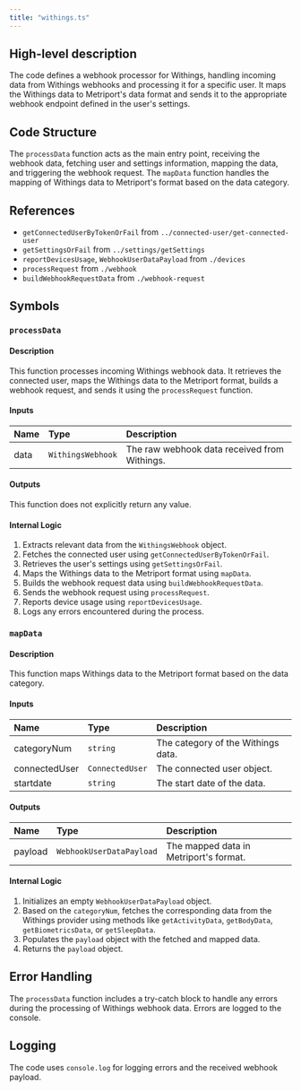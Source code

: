 ```yaml
---
title: "withings.ts"
---
```


## High-level description
The code defines a webhook processor for Withings, handling incoming data from Withings webhooks and processing it for a specific user. It maps the Withings data to Metriport's data format and sends it to the appropriate webhook endpoint defined in the user's settings.

## Code Structure
The `processData` function acts as the main entry point, receiving the webhook data, fetching user and settings information, mapping the data, and triggering the webhook request. The `mapData` function handles the mapping of Withings data to Metriport's format based on the data category.

## References
- `getConnectedUserByTokenOrFail` from `../connected-user/get-connected-user`
- `getSettingsOrFail` from `../settings/getSettings`
- `reportDevicesUsage`, `WebhookUserDataPayload` from `./devices`
- `processRequest` from `./webhook`
- `buildWebhookRequestData` from `./webhook-request`

## Symbols
### `processData`
#### Description
This function processes incoming Withings webhook data. It retrieves the connected user, maps the Withings data to the Metriport format, builds a webhook request, and sends it using the `processRequest` function.

#### Inputs
| Name | Type | Description |
|:-----|:-----|:------------|
| data | `WithingsWebhook` | The raw webhook data received from Withings. |

#### Outputs
This function does not explicitly return any value.

#### Internal Logic
1. Extracts relevant data from the `WithingsWebhook` object.
2. Fetches the connected user using `getConnectedUserByTokenOrFail`.
3. Retrieves the user's settings using `getSettingsOrFail`.
4. Maps the Withings data to the Metriport format using `mapData`.
5. Builds the webhook request data using `buildWebhookRequestData`.
6. Sends the webhook request using `processRequest`.
7. Reports device usage using `reportDevicesUsage`.
8. Logs any errors encountered during the process.

### `mapData`
#### Description
This function maps Withings data to the Metriport format based on the data category.

#### Inputs
| Name | Type | Description |
|:-----|:-----|:------------|
| categoryNum | `string` | The category of the Withings data. |
| connectedUser | `ConnectedUser` | The connected user object. |
| startdate | `string` | The start date of the data. |

#### Outputs
| Name | Type | Description |
|:-----|:-----|:------------|
| payload | `WebhookUserDataPayload` | The mapped data in Metriport's format. |

#### Internal Logic
1. Initializes an empty `WebhookUserDataPayload` object.
2. Based on the `categoryNum`, fetches the corresponding data from the Withings provider using methods like `getActivityData`, `getBodyData`, `getBiometricsData`, or `getSleepData`.
3. Populates the `payload` object with the fetched and mapped data.
4. Returns the `payload` object.

## Error Handling
The `processData` function includes a try-catch block to handle any errors during the processing of Withings webhook data. Errors are logged to the console.

## Logging
The code uses `console.log` for logging errors and the received webhook payload. 
